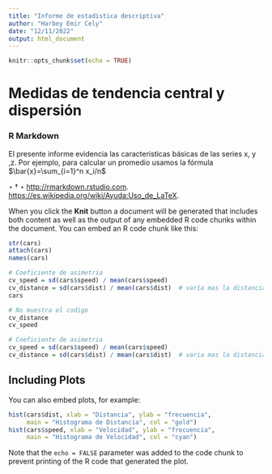 ---
title: "Informe de estadistica descriptiva"
author: "Harbey Emir Cely"
date: "12/11/2022"
output: html_document
---

```{r setup, include=FALSE}
knitr::opts_chunk$set(echo = TRUE)
```

# Medidas de tendencia central y dispersión
### R Markdown

El presente informe evidencia las caracteristicas básicas de las series x, y ,z. Por ejemplo, para calcular un promedio usamos la fórmula $\bar{x}=\sum_{i=1}^n x_i/n$ 

$\star\dagger\star$ <http://rmarkdown.rstudio.com>.
<https://es.wikipedia.org/wiki/Ayuda:Uso_de_LaTeX>.

When you click the **Knit** button a document will be generated that includes both content as well as the output of any embedded R code chunks within the document. You can embed an R code chunk like this:
```{r}
str(cars)
attach(cars)
names(cars)

# Coeficiente de asimetria
cv_speed = sd(cars$speed) / mean(cars$speed)
cv_distance = sd(cars$dist) / mean(cars$dist)  # varía mas la distancia, segun el CV
cars
```


```{r include=FALSE}
# No muestra el codigo
cv_distance
cv_speed
```
```{r echo=FALSE}
# Coeficiente de asimetria
cv_speed = sd(cars$speed) / mean(cars$speed)
cv_distance = sd(cars$dist) / mean(cars$dist)  # varia mas la distancia, segun el CV
```
## Including Plots

You can also embed plots, for example:

```{r pressure, echo=FALSE}
hist(cars$dist, xlab = "Distancia", ylab = "frecuencia",
     main = "Histograma de Distancia", col = "gold")
hist(cars$speed, xlab = "Velocidad", ylab = "frecuencia",
     main = "Histograma de Velocidad", col = "cyan")
```

Note that the `echo = FALSE` parameter was added to the code chunk to prevent printing of the R code that generated the plot.
